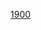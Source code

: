 {{Year by category
|m=1
|c=9
|d=0
|y=0
|cat=各大洲
|sortkey=Continent
|parent=依大洲劃分的20世紀各年
|subcat=
}}
{{Commonscat|1900 by continent}}

[[Category:1900年代各大洲|1900]]